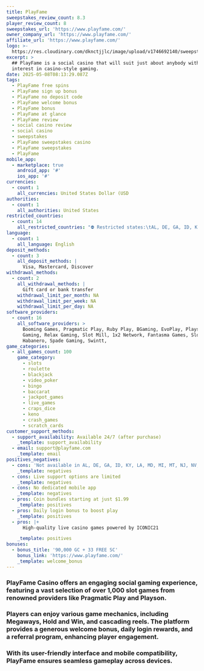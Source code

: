 ```yaml
---
title: PlayFame
sweepstakes_review_count: 8.3
player_review_count: 8
sweepstakes_url: 'https://www.playfame.com/'
owner_company_url: 'https://www.playfame.com/'
affiliate_url: 'https://www.playfame.com/'
logo: >-
  https://res.cloudinary.com/dknctjjlc/image/upload/v1746692140/sweepstakes/playfame_tpdzul.png
excerpt: >
  ## PlayFame is a social casino that will suit just about anybody with an
  interest in casino-style gaming.
date: 2025-05-08T08:13:29.087Z
tags:
  - PlayFame free spins
  - PlayFame sign up bonus
  - PlayFame no deposit code
  - PlayFame welcome bonus
  - PlayFame bonus
  - PlayFame at glance
  - PlayFame review
  - social casino review
  - social casino
  - sweepstakes
  - PlayFame sweepstakes casino
  - PlayFame sweepstakes
  - PlayFame
mobile_app:
  - marketplace: true
    android_app: '#'
    ios_app: '#'
currencies:
  - count: 1
    all_currencies: United States Dollar (USD
authorities:
  - count: 1
    all_authorities: United States
restricted_countries:
  - count: 14
    all_restricted_countries: "⛔️ Restricted states:\tAL, DE, GA, ID, KY, LA, MD, MI, MT, NJ, NV, OH, WA, WV"
language:
  - count: 1
    all_language: English
deposit_methods:
  - count: 3
    all_deposit_methods: |
      Visa, Mastercard, Discover 
withdrawal_methods:
  - count: 2
    all_withdrawal_methods: |
      Gift card or bank transfer 
    withdrawal_limit_per_month: NA
    withdrawal_limit_per_week: NA
    withdrawal_limit_per_day: NA
software_providers:
  - count: 16
    all_software_providers: >
      Booming Games, Pragmatic Play, Ruby Play, BGaming, EvoPlay, Playson, 3Oaks
      Gaming, Relax Gaming, Slot Mill, 1x2 Network, Fantasma Games, Slotopia,
      Habanero, Spade Gaming, Swintt,
game_categories:
  - all_games_count: 100
    game_category:
      - slots
      - roulette
      - blackjack
      - video_poker
      - bingo
      - baccarat
      - jackpot_games
      - live_games
      - craps_dice
      - keno
      - crash_games
      - scratch_cards
customer_support_methods:
  - support_availability: Available 24/7 (after purchase)
    _template: support_availability
  - email: support@playfame.com
    _template: email
positives_negatives:
  - cons: 'Not available in AL, DE, GA, ID, KY, LA, MD, MI, MT, NJ, NV, OH, WA, or WV'
    _template: negatives
  - cons: Live support options are limited
    _template: negatives
  - cons: No dedicated mobile app
    _template: negatives
  - pros: Coin bundles starting at just $1.99
    _template: positives
  - pros: Daily login bonus to boost play
    _template: positives
  - pros: |+
      High-quality live casino games powered by ICONIC21

    _template: positives
bonuses:
  - bonus_title: '90,000 GC + 33 FREE SC'
    bonus_link: 'https://www.playfame.com/'
    _template: welcome_bonus
---
```


### PlayFame Casino offers an engaging social gaming experience, featuring a vast selection of over 1,000 slot games from renowned providers like Pragmatic Play and Playson.

### Players can enjoy various game mechanics, including Megaways, Hold and Win, and cascading reels. The platform provides a generous welcome bonus, daily login rewards, and a referral program, enhancing player engagement.

### With its user-friendly interface and mobile compatibility, PlayFame ensures seamless gameplay across devices.
